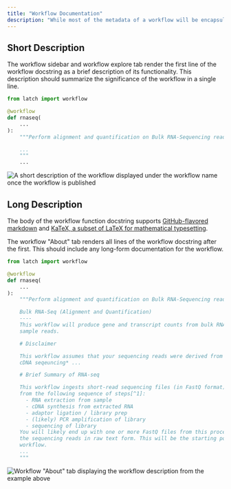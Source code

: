 ```yaml
---
title: "Workflow Documentation"
description: "While most of the metadata of a workflow will be encapsulated in a LatchMetadata object, we still require a docstring in the body of the workflow function which specifies both a short and long-form description."
---
```


## Short Description

The workflow sidebar and workflow explore tab render the first line of the workflow docstring as a brief description of its functionality. This description should summarize the significance of the workflow in a single line.

```python
from latch import workflow

@workflow
def rnaseq(
    ...
):
    """Perform alignment and quantification on Bulk RNA-Sequencing reads.

    ...
    """
    ...
```

![A short description of the workflow displayed under the workflow name once the workflow is published](/images/one-line-description.png)

## Long Description

The body of the workflow function docstring supports [GitHub-flavored markdown](https://github.github.com/gfm/) and [KaTeX, a subset of LaTeX for mathematical typesetting](https://katex.org/docs/supported.html).

The workflow "About" tab renders all lines of the workflow docstring after the first. This should include any long-form documentation for the workflow.

```python
from latch import workflow

@workflow
def rnaseq(
    ...
):
    """Perform alignment and quantification on Bulk RNA-Sequencing reads

    Bulk RNA-Seq (Alignment and Quantification)
    ----
    This workflow will produce gene and transcript counts from bulk RNA-seq
    sample reads.

    # Disclaimer

    This workflow assumes that your sequencing reads were derived from *short-read
    cDNA seqeuncing* ...

    # Brief Summary of RNA-seq

    This workflow ingests short-read sequencing files (in FastQ format) that came
    from the following sequence of steps[^1]:
      - RNA extraction from sample
      - cDNA synthesis from extracted RNA
      - adaptor ligation / library prep
      - (likely) PCR amplification of library
      - sequencing of library
    You will likely end up with one or more FastQ files from this process that hold
    the sequencing reads in raw text form. This will be the starting point of our
    workflow.
    ...
    """
```

![Workflow "About" tab displaying the workflow description from the example above](/images/long-form-description.png)
